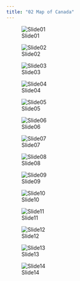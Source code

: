 ```yaml
---
title: "02 Map of Canada"
---
```




![Slide01](02 Map of Canada/Slide01.jpg)



![Slide02](02 Map of Canada/Slide02.jpg)



![Slide03](02 Map of Canada/Slide03.jpg)



![Slide04](02 Map of Canada/Slide04.jpg)



![Slide05](02 Map of Canada/Slide05.jpg)



![Slide06](02 Map of Canada/Slide06.jpg)



![Slide07](02 Map of Canada/Slide07.jpg)



![Slide08](02 Map of Canada/Slide08.jpg)



![Slide09](02 Map of Canada/Slide09.jpg)



![Slide10](02 Map of Canada/Slide10.jpg)



![Slide11](02 Map of Canada/Slide11.jpg)



![Slide12](02 Map of Canada/Slide12.jpg)



![Slide13](02 Map of Canada/Slide13.jpg)



![Slide14](02 Map of Canada/Slide14.jpg)



